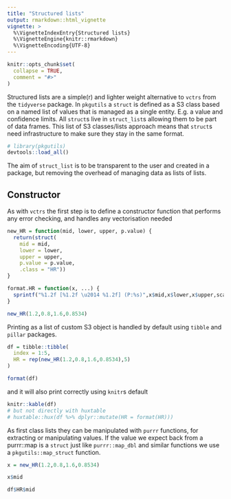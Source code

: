 ```yaml
---
title: "Structured lists"
output: rmarkdown::html_vignette
vignette: >
  %\VignetteIndexEntry{Structured lists}
  %\VignetteEngine{knitr::rmarkdown}
  %\VignetteEncoding{UTF-8}
---
```


```r
knitr::opts_chunk$set(
  collapse = TRUE,
  comment = "#>"
)
```

Structured lists are a simple(r) and lighter weight alternative to `vctrs` from
the `tidyverse` package. In `pkgutils` a `struct` is defined as a S3 class based
on a named list of values that is managed as a single entity. E.g. a value and
confidence limits. All `struct`s live in `struct_list`s allowing them to be part
of data frames. This list of S3 classes/lists approach means that `struct`s need
infrastructure to make sure they stay in the same format. 


```r
# library(pkgutils)
devtools::load_all()
```


The aim of `struct_list` is to be transparent to the user and created in a 
package, but removing the overhead of managing data as lists of lists.

## Constructor

As with `vctrs` the first step is to define a constructor function that performs
any error checking, and handles any vectorisation needed 

```r

new_HR = function(mid, lower, upper, p.value) {
  return(struct(
    mid = mid,
    lower = lower,
    upper = upper,
    p.value = p.value,
    .class = "HR"))
}

format.HR = function(x, ...) {
  sprintf("%1.2f [%1.2f \u2014 %1.2f] (P:%s)",x$mid,x$lower,x$upper,scales::pvalue(x$p.value))
}

new_HR(1.2,0.8,1.6,0.8534)

```

Printing as a list of custom S3 object is handled by default using `tibble` and
`pillar` packages.

```r

df = tibble::tibble(
  index = 1:5,
  HR = rep(new_HR(1.2,0.8,1.6,0.8534),5)
) 

format(df)
```

and it will also print correctly using `knitr`s default 

```r
knitr::kable(df)
# but not directly with huxtable
# huxtable::hux(df %>% dplyr::mutate(HR = format(HR)))
```

As first class lists they can be manipulated with `purrr` functions, for 
extracting or manipulating values. If the 
value we expect back from a purrr::map is a `struct` just like `purrr::map_dbl`
and similar functions we use a `pkgutils::map_struct` function.

```r
x = new_HR(1.2,0.8,1.6,0.8534)

x$mid
```


```r
df$HR$mid
```